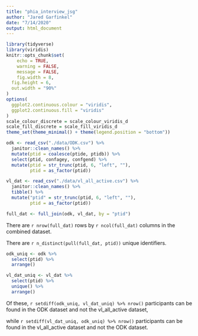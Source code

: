 ```yaml
---
title: "phia_interview_jsg"
author: "Jared Garfinkel"
date: "7/14/2020"
output: html_document
---
```


```r
library(tidyverse)
library(viridis)
knitr::opts_chunk$set(
	echo = TRUE,
	warning = FALSE,
	message = FALSE,
	fig.width = 8, 
  fig.height = 6,
  out.width = "90%"
)
options(
  ggplot2.continuous.colour = "viridis",
  ggplot2.continuous.fill = "viridis"
)
scale_colour_discrete = scale_colour_viridis_d
scale_fill_discrete = scale_fill_viridis_d
theme_set(theme_minimal() + theme(legend.position = "bottom"))
```

```r
odk <- read_csv("./data/ODK.csv") %>% 
  janitor::clean_names() %>% 
  mutate(ptid = coalesce(ptide, ptidb)) %>% 
  select(ptid, confagey, confgend) %>% 
  mutate(ptid = str_trunc(ptid, 6, "left", ""),
         ptid = as_factor(ptid))
```

```r
vl_dat <- read_csv("./data/vl_all_active.csv") %>% 
  janitor::clean_names() %>% 
  tibble() %>% 
  mutate("ptid" = str_trunc(ptid, 6, "left", ""),
         ptid = as_factor(ptid))
```

```r
full_dat <- full_join(odk, vl_dat, by = "ptid")
```

There are `r nrow(full_dat)` rows by `r ncol(full_dat)` columns in the combined dataset. 

There are `r n_distinct(pull(full_dat, ptid))` unique identifiers.

```r
odk_uniq <- odk %>% 
  select(ptid) %>% 
  arrange()

vl_dat_uniq <- vl_dat %>% 
  select(ptid) %>% 
  unique() %>% 
  arrange()
```

Of these, `r setdiff(odk_uniq, vl_dat_uniq) %>% nrow()` participants can be found in the ODK dataset and not the vl_all_active dataset,

while `r setdiff(vl_dat_uniq, odk_uniq) %>% nrow()` participants can be found in the vl_all_active dataset and not the ODK dataset.





